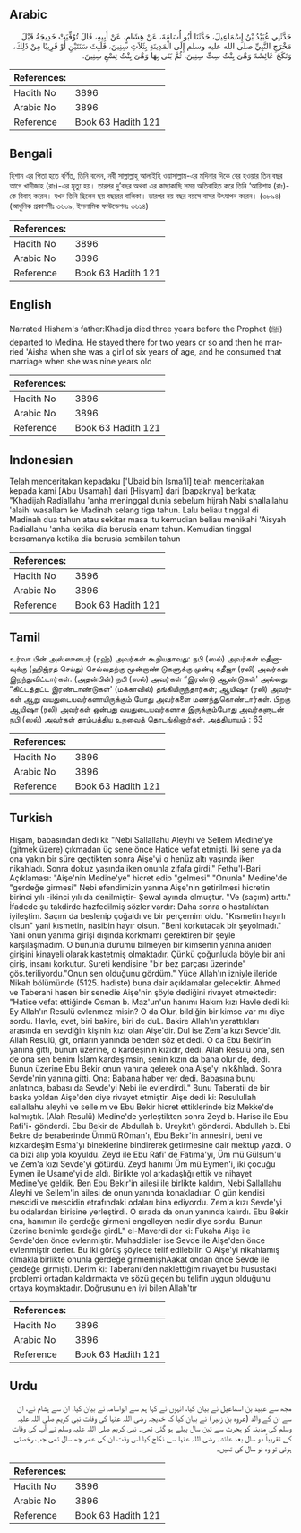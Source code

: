 ## Arabic


<div dir="rtl" lang="ar" style={{fontSize:'larger',backgroundColor:'#f8f9fa',padding:20}}>
حَدَّثَنِي عُبَيْدُ بْنُ إِسْمَاعِيلَ، حَدَّثَنَا أَبُو أُسَامَةَ، عَنْ هِشَامٍ، عَنْ أَبِيهِ، قَالَ تُوُفِّيَتْ خَدِيجَةُ قَبْلَ مَخْرَجِ النَّبِيِّ صلى الله عليه وسلم إِلَى الْمَدِينَةِ بِثَلاَثِ سِنِينَ، فَلَبِثَ سَنَتَيْنِ أَوْ قَرِيبًا مِنْ ذَلِكَ، وَنَكَحَ عَائِشَةَ وَهْىَ بِنْتُ سِتِّ سِنِينَ، ثُمَّ بَنَى بِهَا وَهْىَ بِنْتُ تِسْعِ سِنِينَ‏.‏
</div>
<div style={{backgroundColor:'#f8f9fa',padding:20, marginBottom: 10}}><table> <thead> <tr> <th>References:</th> <th></th> </tr> </thead> <tbody><tr><td>Hadith No</td><td>3896</td></tr><tr><td>Arabic No</td><td>3896</td></tr><tr><td>Reference</td><td>Book 63 Hadith 121</td></tr></tbody></table></div>

## Bengali


<div dir="ltr" lang="bn" style={{fontSize:'larger',backgroundColor:'#f8f9fa',padding:20}}>
হিশাম এর পিতা হতে বর্ণিত, তিনি বলেন, নবী সাল্লাল্লাহু আলাইহি ওয়াসাল্লাম-এর মদিনার দিকে বের হওয়ার তিন বছর আগে খাদীজাহ (রাঃ)-এর মৃত্যু হয়। তারপর দু’বছর অথবা এর কাছাকাছি সময় অতিবাহিত করে তিনি ‘আয়িশাহ (রাঃ)-কে বিবাহ করেন। যখন তিনি ছিলেন ছয় বছরের বালিকা। তারপর নয় বছর বয়সে বাসর উৎযাপন করেন। (৩৮৯৪) (আধুনিক প্রকাশনীঃ ৩৬০৯, ইসলামিক ফাউন্ডেশনঃ ৩৬১৪)
</div>
<div style={{backgroundColor:'#f8f9fa',padding:20, marginBottom: 10}}><table> <thead> <tr> <th>References:</th> <th></th> </tr> </thead> <tbody><tr><td>Hadith No</td><td>3896</td></tr><tr><td>Arabic No</td><td>3896</td></tr><tr><td>Reference</td><td>Book 63 Hadith 121</td></tr></tbody></table></div>

## English


<div dir="ltr" lang="en" style={{fontSize:'larger',backgroundColor:'#f8f9fa',padding:20}}>
Narrated Hisham's father:Khadija died three years before the Prophet (ﷺ) departed to Medina. He stayed there for two years or so and then he married 'Aisha when she was a girl of six years of age, and he consumed that marriage when she was nine years old
</div>
<div style={{backgroundColor:'#f8f9fa',padding:20, marginBottom: 10}}><table> <thead> <tr> <th>References:</th> <th></th> </tr> </thead> <tbody><tr><td>Hadith No</td><td>3896</td></tr><tr><td>Arabic No</td><td>3896</td></tr><tr><td>Reference</td><td>Book 63 Hadith 121</td></tr></tbody></table></div>

## Indonesian


<div dir="ltr" lang="id" style={{fontSize:'larger',backgroundColor:'#f8f9fa',padding:20}}>
Telah menceritakan kepadaku ['Ubaid bin Isma'il] telah menceritakan kepada kami [Abu Usamah] dari [Hisyam] dari [bapaknya] berkata; "Khadijah Radiallahu 'anha meninggal dunia sebelum hijrah Nabi shallallahu 'alaihi wasallam ke Madinah selang tiga tahun. Lalu beliau tinggal di Madinah dua tahun atau sekitar masa itu kemudian beliau menikahi 'Aisyah Radiallahu 'anha ketika dia berusia enam tahun. Kemudian tinggal bersamanya ketika dia berusia sembilan tahun
</div>
<div style={{backgroundColor:'#f8f9fa',padding:20, marginBottom: 10}}><table> <thead> <tr> <th>References:</th> <th></th> </tr> </thead> <tbody><tr><td>Hadith No</td><td>3896</td></tr><tr><td>Arabic No</td><td>3896</td></tr><tr><td>Reference</td><td>Book 63 Hadith 121</td></tr></tbody></table></div>

## Tamil


<div dir="ltr" lang="ta" style={{fontSize:'larger',backgroundColor:'#f8f9fa',padding:20}}>
உர்வா பின் அஸ்ஸுபைர் (ரஹ்) அவர்கள் கூறியதாவது: நபி (ஸல்) அவர்கள் மதீனாவுக்கு (ஹிஜ்ரத் செய்து) செல்வதற்கு மூன்றாண் டுகளுக்கு முன்பு கதீஜா (ரலி) அவர்கள் இறந்துவிட்டார்கள். (அதன்பின்) நபி (ஸல்) அவர்கள் “இரண்டு ஆண்டுகள்' அல்லது “கிட்டத்தட்ட இரண்டாண்டுகள்' (மக்காவில்) தங்கியிருந்தார்கள்; ஆயிஷா (ரலி) அவர்கள் ஆறு வயதுடையவர்களாயிருக்கும் போது அவர்களை மணந்துகொண்டார்கள். பிறகு ஆயிஷா (ரலி) அவர்கள் ஒன்பது வயதுடையவர்களாக இருக்கும்போது அவர்களுடன் நபி (ஸல்) அவர்கள் தாம்பத்திய உறவைத் தொடங்கினார்கள். அத்தியாயம் : 63
</div>
<div style={{backgroundColor:'#f8f9fa',padding:20, marginBottom: 10}}><table> <thead> <tr> <th>References:</th> <th></th> </tr> </thead> <tbody><tr><td>Hadith No</td><td>3896</td></tr><tr><td>Arabic No</td><td>3896</td></tr><tr><td>Reference</td><td>Book 63 Hadith 121</td></tr></tbody></table></div>

## Turkish


<div dir="ltr" lang="tr" style={{fontSize:'larger',backgroundColor:'#f8f9fa',padding:20}}>
Hişam, babasından dedi ki: "Nebi Sallallahu Aleyhi ve Sellem Medine'ye (gitmek üzere) çıkmadan üç sene önce Hatice vefat etmişti. İki sene ya da ona yakın bir süre geçtikten sonra Aişe'yi o henüz altı yaşında iken nikahladı. Sonra dokuz yaşında iken onunla zifafa girdi." Fethu'l-Bari Açıklaması: "Aişe'nin Medine'ye" hicret edip "gelmesi" "Onunla" Medine'de "gerdeğe girmesi" Nebi efendimizin yanına Aişe'nin getirilmesi hicretin birinci yılı -ikinci yılı da denilmiştir- Şewal ayında olmuştur. "Ve (saçım) arttı." İfadede şu takdirde hazfedilmiş sözler vardır: Daha sonra o hastalıktan iyileştim. Saçım da beslenip çoğaldı ve bir perçemim oldu. "Kısmetin hayırlı olsun" yani kısmetin, nasibin hayır olsun. "Beni korkutacak bir şeyolmadı." Yani onun yanıma girişi dışında korkmamı gerektiren bir şeyle karşılaşmadım. O bununla durumu bilmeyen bir kimsenin yanına aniden girişini kinayeli olarak kastetmiş olmaktadır. Çünkü çoğunlukla böyle bir ani giriş, insanı korkutur. Sureti kendisine "bir bez parçası üzerinde" gös.teriliyordu."Onun sen olduğunu gördüm." Yüce Allah'ın izniyle ileride Nikah bölümünde (5125. hadiste) buna dair açıklamalar gelecektir. Ahmed ve Taberani hasen bir senedie Aişe'nin şöyle dediğini rivayet etmektedir: "Hatice vefat ettiğinde Osman b. Maz'un'un hanımı Hakım kızı Havle dedi ki: Ey Allah'ın Resulü evlenmez misin? O da Olur, bildiğin bir kimse var mı diye sordu. Havle, evet, biri bakire, biri de duL. Bakire Allah'ın yarattıkları arasında en sevdiğin kişinin kızı olan Aişe'dir. Dul ise Zem'a kızı Sevde'dir. Allah Resulü, git, onların yanında benden söz et dedi. O da Ebu Bekir'in yanına gitti, bunun üzerine, o kardeşinin kızıdır, dedi. Allah Resulü ona, sen de ona sen benim İslam kardeşimsin, senin kızın da bana olur de, dedi. Bunun üzerine Ebu Bekir onun yanına gelerek ona Aişe'yi nik&hladı. Sonra Sevde'nin yanına gitti. Ona: Babana haber ver dedi. Babasına bunu anlatınca, babası da Sevde'yi Nebi ile evlendirdi." Bunu Taberatii de bir başka yoldan Aişe'den diye rivayet etmiştir. Aişe dedi ki: Resulullah sallallahu aleyhi ve selle m ve Ebu Bekir hicret ettiklerinde biz Mekke'de kalmıştık. (Alah Resulü) Medine'de yerIeştikten sonra Zeyd b. Harise ile Ebu Rafi'i• gönderdi. Ebu Bekir de Abdullah b. Ureykıt'ı gönderdi. Abdullah b. Ebi Bekre de beraberinde Ümmü ROman'ı, Ebu Bekir'in annesini, beni ve kızkardeşim Esma'yı bineklerine bindirerek getirmesine dair mektup yazdı. O da bizi alıp yola koyuldu. Zeyd ile Ebu Rafi' de Fatıma'yı, Üm mü Gülsum'u ve Zem'a kızı Sevde'yi götürdü. Zeyd hanımı Üm mü Eymen'i, iki çocuğu Eymen ile Usame'yi de aldı. Birlikte yol arkadaşlığı ettik ve nihayet Medine'ye geldik. Ben Ebu Bekir'in ailesi ile birlikte kaldım, Nebi Sallallahu Aleyhi ve Sellem'in ailesi de onun yanında konakladılar. O gün kendisi mescidi ve mescidin etrafındaki odaları bina ediyordu. Zem'a kızı Sevde'yi bu odalardan birisine yerleştirdi. O sırada da onun yanında kalırdı. Ebu Bekir ona, hanımın ile gerdeğe girmeni engelleyen nedir diye sordu. Bunun üzerine benimle gerdeğe girdL" el-Maverdi der ki: Fukaha Aişe ile Sevde'den önce evlenmiştir. Muhaddisler ise Sevde ile Aişe'den önce evlenmiştir derler. Bu iki görüş şöylece telif edilebilir. O Aişe'yi nikahlamış olmakla birlikte onunla gerdeğe girmemişhAakat ondan önce Sevde ile gerdeğe girmişti. Derim ki: Taberani'den naklettiğim rivayet bu husustaki problemi ortadan kaldırmakta ve sözü geçen bu telifin uygun olduğunu ortaya koymaktadır. Doğrusunu en iyi bilen Allah'tır
</div>
<div style={{backgroundColor:'#f8f9fa',padding:20, marginBottom: 10}}><table> <thead> <tr> <th>References:</th> <th></th> </tr> </thead> <tbody><tr><td>Hadith No</td><td>3896</td></tr><tr><td>Arabic No</td><td>3896</td></tr><tr><td>Reference</td><td>Book 63 Hadith 121</td></tr></tbody></table></div>

## Urdu


<div dir="rtl" lang="ur" style={{fontSize:'larger',backgroundColor:'#f8f9fa',padding:20}}>
مجھ سے عبید بن اسماعیل نے بیان کیا، انہوں نے کہا ہم سے ابواسامہ نے بیان کیا، ان سے ہشام نے، ان سے ان کے والد (عروہ بن زبیر) نے بیان کیا کہ خدیجہ رضی اللہ عنہا کی وفات نبی کریم صلی اللہ علیہ وسلم کی مدینہ کو ہجرت سے تین سال پہلے ہو گئی تھی۔ نبی کریم صلی اللہ علیہ وسلم نے آپ کی وفات کے تقریباً دو سال بعد عائشہ رضی اللہ عنہا سے نکاح کیا اس وقت ان کی عمر چھ سال تھی جب رخصتی ہوئی تو وہ نو سال کی تھیں۔
</div>
<div style={{backgroundColor:'#f8f9fa',padding:20, marginBottom: 10}}><table> <thead> <tr> <th>References:</th> <th></th> </tr> </thead> <tbody><tr><td>Hadith No</td><td>3896</td></tr><tr><td>Arabic No</td><td>3896</td></tr><tr><td>Reference</td><td>Book 63 Hadith 121</td></tr></tbody></table></div>